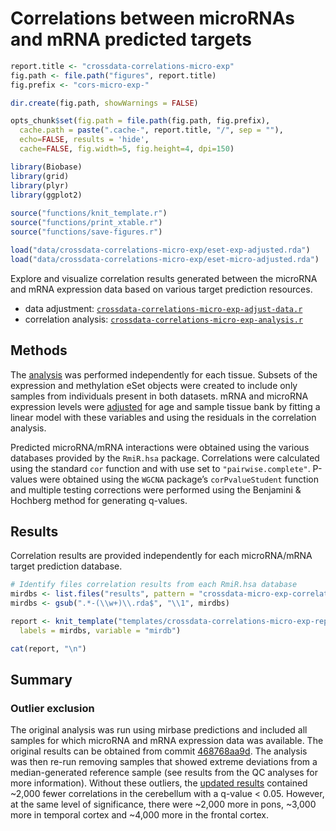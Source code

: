 # Correlations between microRNAs and mRNA predicted targets

```r
report.title <- "crossdata-correlations-micro-exp"
fig.path <- file.path("figures", report.title)
fig.prefix <- "cors-micro-exp-"

dir.create(fig.path, showWarnings = FALSE)

opts_chunk$set(fig.path = file.path(fig.path, fig.prefix),
  cache.path = paste(".cache-", report.title, "/", sep = ""),
  echo=FALSE, results = 'hide',
  cache=FALSE, fig.width=5, fig.height=4, dpi=150)
```

```r
library(Biobase)
library(grid)
library(plyr)
library(ggplot2)
 
source("functions/knit_template.r")
source("functions/print_xtable.r")
source("functions/save-figures.r")
```

```r
load("data/crossdata-correlations-micro-exp/eset-exp-adjusted.rda")
load("data/crossdata-correlations-micro-exp/eset-micro-adjusted.rda")
```

Explore and visualize correlation results generated between the microRNA and mRNA expression data based on various target prediction resources.

* data adjustment: [`crossdata-correlations-micro-exp-adjust-data.r`][1]
* correlation analysis: [`crossdata-correlations-micro-exp-analysis.r`][2]


## Methods
The [analysis][2] was performed independently for each tissue. Subsets of the expression and methylation eSet objects were created to include only samples from individuals present in both datasets. mRNA and microRNA expression levels were [adjusted][1] for age and sample tissue bank by fitting a linear model with these variables and using the residuals in the correlation analysis.

Predicted microRNA/mRNA interactions were obtained using the various databases provided by the `RmiR.hsa` package. Correlations were calculated using the standard `cor` function and with use set to `"pairwise.complete"`. P-values were obtained using the `WGCNA` package's `corPvalueStudent` function and multiple testing corrections were performed using the Benjamini & Hochberg method for generating q-values.


## Results
Correlation results are provided independently for each microRNA/mRNA target prediction database. 

```r

# Identify files correlation results from each RmiR.hsa database
mirdbs <- list.files("results", pattern = "crossdata-micro-exp-correlations")
mirdbs <- gsub(".*-(\\w+)\\.rda$", "\\1", mirdbs)

report <- knit_template("templates/crossdata-correlations-micro-exp-report.tpl",
  labels = mirdbs, variable = "mirdb")
```

```r
cat(report, "\n")
```

## Summary 

### Outlier exclusion
The original analysis was run using mirbase predictions and included all samples for which microRNA and mRNA expression data was available. The original results can be obtained from commit [468768aa9d](https://github.com/aaronwolen/gibbs-brain-project/commit/468768aa9d). The analysis was then re-run removing samples that showed extreme deviations from a median-generated reference sample (see results from the QC analyses for more information). Without these outliers, the [updated results](https://github.com/aaronwolen/gibbs-brain-project/commit/e404d0a) contained ~2,000 fewer correlations in the cerebellum with a q-value < 0.05. However, at the same level of significance, there were ~2,000 more in pons, ~3,000 more in temporal cortex and ~4,000 more in the frontal cortex.

[1]: https://github.com/aaronwolen/gibbs-brain-project/blob/master/crossdata-correlations-micro-exp-adjust-data.r "crossdata-correlations-micro-exp-adjust-data.r"
[2]: https://github.com/aaronwolen/gibbs-brain-project/blob/master/crossdata-correlations-micro-exp-analysis.r "crossdata-correlations-micro-exp-analysis.r"